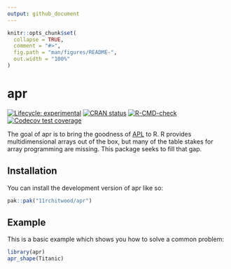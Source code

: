 ```yaml
---
output: github_document
---
```


<!-- README.md is generated from README.Rmd. Please edit that file -->

```r
knitr::opts_chunk$set(
  collapse = TRUE,
  comment = "#>",
  fig.path = "man/figures/README-",
  out.width = "100%"
)
```

# apr

<!-- badges: start -->
[![Lifecycle: experimental](https://img.shields.io/badge/lifecycle-experimental-orange.svg)](https://lifecycle.r-lib.org/articles/stages.html#experimental)
[![CRAN status](https://www.r-pkg.org/badges/version/apr)](https://CRAN.R-project.org/package=apr)
[![R-CMD-check](https://github.com/11rchitwood/apr/actions/workflows/R-CMD-check.yaml/badge.svg)](https://github.com/11rchitwood/apr/actions/workflows/R-CMD-check.yaml)
[![Codecov test coverage](https://codecov.io/gh/11rchitwood/apr/graph/badge.svg)](https://app.codecov.io/gh/11rchitwood/apr)
<!-- badges: end -->

The goal of apr is to bring the goodness of [APL](https://en.wikipedia.org/wiki/APL_(programming_language)) to R. R provides multidimensional arrays out of the box, but many of the table stakes for array programming are missing. This package seeks to fill that gap.

## Installation

You can install the development version of apr like so:

``` r
pak::pak("11rchitwood/apr")
```

## Example

This is a basic example which shows you how to solve a common problem:

```r
library(apr)
apr_shape(Titanic)
```
